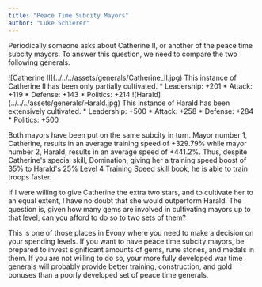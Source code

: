 ```yaml
---
title: "Peace Time Subcity Mayors"
author: "Luke Schierer"
---
```



Periodically someone asks about Catherine II, or another of the peace time
subcity mayors.  To answer this question, we need to compare the two following
generals. 

<CardGrid>
    <Card title="Catherine II">
    ![Catherine II](../../../assets/generals/Catherine_II.jpg)
    This instance of Catherine II has been only partially cultivated.
    * Leadership: +201
    * Attack: +119
    * Defense: +143
    * Politics: +214
    </Card>
    <Card title="Harald">
        ![Harald](../../../assets/generals/Harald.jpg)
        This instance of Harald has been extensively cultivated.
        * Leadership: +500
        * Attack: +258
        * Defense: +284
        * Politics: +500
    </Card>
</CardGrid>

Both mayors have been put on the same subcity in turn.  Mayor number 1,
Catherine, results in an average training speed of +329.79% while mayor number
2, Harald, results in an average speed of +441.2%.  Thus, despite Catherine's
special skill, Domination, giving her a training speed boost of 35% to Harald's
25% Level 4 Training Speed skill book, he is able to train troops faster.

If I were willing to give Catherine the extra two stars, and to cultivate her
to an equal extent, I have no doubt that she would outperform Harald.  The
question is, given how many gems are involved in cultivating mayors up to that
level, can you afford to do so to two sets of them?

This is one of those places in Evony where you need to make a decision on your
spending levels.  If you want to have peace time subcity mayors, be prepared to
invest significant amounts of gems, rune stones, and medals in them.  If you
are not willing to do so, your more fully developed war time generals will
probably provide better training, construction, and gold bonuses than a poorly
developed set of peace time generals. 

